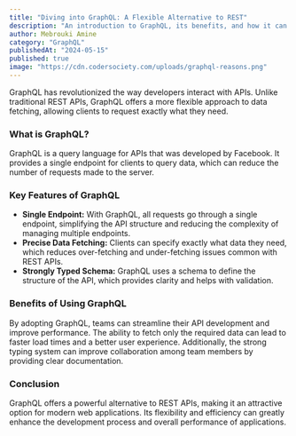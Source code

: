 ```yaml
---
title: "Diving into GraphQL: A Flexible Alternative to REST"
description: "An introduction to GraphQL, its benefits, and how it can improve API development."
author: Mebrouki Amine
category: "GraphQL"
publishedAt: "2024-05-15"
published: true
image: "https://cdn.codersociety.com/uploads/graphql-reasons.png"
---
```


GraphQL has revolutionized the way developers interact with APIs. Unlike traditional REST APIs, GraphQL offers a more flexible approach to data fetching, allowing clients to request exactly what they need.

### What is GraphQL?

GraphQL is a query language for APIs that was developed by Facebook. It provides a single endpoint for clients to query data, which can reduce the number of requests made to the server.

### Key Features of GraphQL

- **Single Endpoint:** With GraphQL, all requests go through a single endpoint, simplifying the API structure and reducing the complexity of managing multiple endpoints.
- **Precise Data Fetching:** Clients can specify exactly what data they need, which reduces over-fetching and under-fetching issues common with REST APIs.
- **Strongly Typed Schema:** GraphQL uses a schema to define the structure of the API, which provides clarity and helps with validation.

### Benefits of Using GraphQL

By adopting GraphQL, teams can streamline their API development and improve performance. The ability to fetch only the required data can lead to faster load times and a better user experience. Additionally, the strong typing system can improve collaboration among team members by providing clear documentation.

### Conclusion

GraphQL offers a powerful alternative to REST APIs, making it an attractive option for modern web applications. Its flexibility and efficiency can greatly enhance the development process and overall performance of applications.
